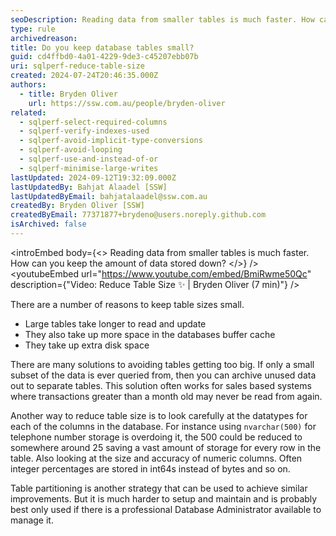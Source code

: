 ```yaml
---
seoDescription: Reading data from smaller tables is much faster. How can you keep the amount of data stored down?
type: rule
archivedreason:
title: Do you keep database tables small?
guid: cd4ffbd0-4a01-4229-9de3-c45207ebb07b
uri: sqlperf-reduce-table-size
created: 2024-07-24T20:46:35.000Z
authors:
  - title: Bryden Oliver
    url: https://ssw.com.au/people/bryden-oliver
related:
  - sqlperf-select-required-columns
  - sqlperf-verify-indexes-used
  - sqlperf-avoid-implicit-type-conversions
  - sqlperf-avoid-looping
  - sqlperf-use-and-instead-of-or
  - sqlperf-minimise-large-writes
lastUpdated: 2024-09-12T19:32:09.000Z
lastUpdatedBy: Bahjat Alaadel [SSW]
lastUpdatedByEmail: bahjatalaadel@ssw.com.au
createdBy: Bryden Oliver [SSW]
createdByEmail: 77371877+brydeno@users.noreply.github.com
isArchived: false
---
```


<introEmbed
  body={<>
Reading data from smaller tables is much faster. How can you keep the amount of data stored down?
  </>}
/>
<youtubeEmbed url="https://www.youtube.com/embed/BmiRwme50Qc" description={"Video: Reduce Table Size ✨ | Bryden Oliver (7 min)"} />

There are a number of reasons to keep table sizes small.

* Large tables take longer to read and update
* They also take up more space in the databases buffer cache
* They take up extra disk space

There are many solutions to avoiding tables getting too big. If only a small subset of the data is ever queried from, then you can archive unused data out to separate tables. This solution often works for sales based systems where transactions greater than a month old may never be read from again.

Another way to reduce table size is to look carefully at the datatypes for each of the columns in the database. For instance using `nvarchar(500)` for telephone number storage is overdoing it, the 500 could be reduced to somewhere around 25 saving a vast amount of storage for every row in the table. Also looking at the size and accuracy of numeric columns. Often integer percentages are stored in int64s instead of bytes and so on.

Table partitioning is another strategy that can be used to achieve similar improvements. But it is much harder to setup and maintain and is probably best only used if there is a professional Database Administrator available to manage it.
